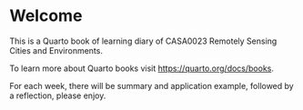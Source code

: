 # Welcome {.unnumbered}

This is a Quarto book of learning diary of CASA0023 Remotely Sensing Cities and Environments.

To learn more about Quarto books visit <https://quarto.org/docs/books>.

For each week, there will be summary and application example, followed by a reflection, please enjoy.
